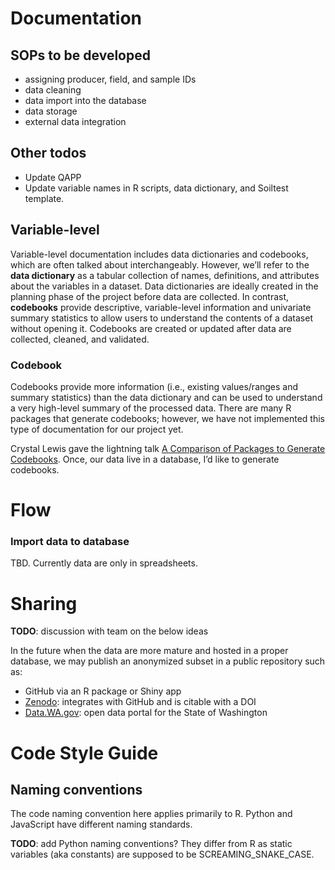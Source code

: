 # Documentation

## SOPs to be developed

-   assigning producer, field, and sample IDs
-   data cleaning
-   data import into the database
-   data storage
-   external data integration

## Other todos

-   Update QAPP
-   Update variable names in R scripts, data dictionary, and Soiltest template.

## Variable-level

Variable-level documentation includes data dictionaries and codebooks, which are
often talked about interchangeably. However, we'll refer to the **data
dictionary** as a tabular collection of names, definitions, and attributes about
the variables in a dataset. Data dictionaries are ideally created in the
planning phase of the project before data are collected. In contrast,
**codebooks** provide descriptive, variable-level information and univariate
summary statistics to allow users to understand the contents of a dataset
without opening it. Codebooks are created or updated after data are collected,
cleaned, and validated.

### Codebook

Codebooks provide more information (i.e., existing values/ranges and summary
statistics) than the data dictionary and can be used to understand a very
high-level summary of the processed data. There are many R packages that
generate codebooks; however, we have not implemented this type of documentation
for our project yet.

Crystal Lewis gave the lightning talk [A Comparison of Packages to Generate
Codebooks](https://github.com/Cghlewis/codebook-pkg-comparison). Once, our data
live in a database, I'd like to generate codebooks.

# Flow

### Import data to database

TBD. Currently data are only in spreadsheets.

# Sharing

**TODO**: discussion with team on the below ideas

In the future when the data are more mature and hosted in a proper database, we
may publish an anonymized subset in a public repository such as:

-   GitHub via an R package or Shiny app
-   [Zenodo](https://zenodo.org/): integrates with GitHub and is citable with a
    DOI
-   [Data.WA.gov](https://data.wa.gov/): open data portal for the State of
    Washington
    
# Code Style Guide

## Naming conventions

::: callout-note
The code naming convention here applies primarily to R. Python and JavaScript
have different naming standards.

**TODO**: add Python naming conventions? They differ from R as static variables
(aka constants) are supposed to be SCREAMING_SNAKE_CASE.
:::